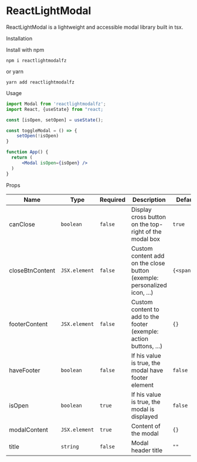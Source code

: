 
<Meta title="ReactLightModal/Introduction" />

<style>{`
  .subheading {
    --mediumdark: '#999999';
    font-weight: 900;
    font-size: 13px;
    color: #999;
    letter-spacing: 6px;
    line-height: 24px;
    text-transform: uppercase;
    margin-bottom: 12px;
    margin-top: 40px;
  }

  .section {
    display: flex;
    justify-content: center
    padding: 20px;
  }

  .link-list {
    display: grid;
    grid-template-columns: 1fr;
    row-gap: 10px;
  }

  @media (min-width: 620px) {
    .link-list {
      row-gap: 20px;
      column-gap: 20px;
      grid-template-columns: 1fr 1fr;
    }
  }

  @media all and (-ms-high-contrast:none) {
  .link-list {
      display: -ms-grid;
      -ms-grid-columns: 1fr 1fr;
      -ms-grid-rows: 1fr 1fr;
    }
  }

  .link-item {
    display: block;
    padding: 20px 30px 20px 15px;
    border: 1px solid #00000010;
    border-radius: 5px;
    transition: background 150ms ease-out, border 150ms ease-out, transform 150ms ease-out;
    color: #333333;
    display: flex;
    align-items: flex-start;
  }

  .link-item:hover {
    border-color: #1EA7FD50;
    transform: translate3d(0, -3px, 0);
    box-shadow: rgba(0, 0, 0, 0.08) 0 3px 10px 0;
  }

  .link-item:active {
    border-color: #1EA7FD;
    transform: translate3d(0, 0, 0);
  }

  .link-item strong {
    font-weight: 700;
    display: block;
    margin-bottom: 2px;
  }
  
  .link-item img {
    height: 40px;
    width: 40px;
    margin-right: 15px;
    flex: none;
  }

  .link-item span {
    font-size: 14px;
    line-height: 20px;
  }

  .tip {
    display: inline-block;
    border-radius: 1em;
    font-size: 11px;
    line-height: 12px;
    font-weight: 700;
    background: #E7FDD8;
    color: #66BF3C;
    padding: 4px 12px;
    margin-right: 10px;
    vertical-align: top;
  }

  .tip-wrapper {
    font-size: 13px;
    line-height: 20px;
    margin-top: 40px;
    margin-bottom: 40px;
  }

  .tip-wrapper code {
    font-size: 12px;
    display: inline-block;
  }

  
`}</style>

# ReactLightModal

ReactLightModal is a lightweight and accessible modal library built in tsx.

<div className="subheading">Installation</div>



Install with npm

```shell
npm i reactlightmodalfz
```

or yarn

```shell
yarn add reactlightmodalfz
```

<div className="subheading">Usage</div>

```jsx
import Modal from 'reactlightmodalfz';
import React, {useState} from "react;

const [isOpen, setOpen] = useState();

const toggleModal = () => {
    setOpen(!isOpen)
}

function App() {
  return (
      <Modal isOpen={isOpen} />
  )
}
```

<div className="subheading">Props</div>

| Name            | Type          | Required | Description                                                              | Default value     |
| --------------- | ------------- | -------- | ------------------------------------------------------------------------ | ----------------- |
| canClose        | `boolean`     | `false`  | Display cross button on the top-right of the modal box                   | `true`            |
| closeBtnContent | `JSX.element` | `false`  | Custom content add on the close button (exemple: personalized icon, ...) | `{<span>X</span}` |
| footerContent   | `JSX.element` | `false`  | Custom content to add to the footer (exemple: action buttons, ...)       | `{}`              |
| haveFooter      | `boolean`     | `false`  | If his value is true, the modal have footer element                      | `false`           |
| isOpen          | `boolean`     | `true`   | If his value is true, the modal is displayed                             | `false`           |
| modalContent    | `JSX.element` | `true`   | Content of the modal                                                     | `{}`              |
| title           | `string`      | `false`  | Modal header title                                                       | `""`              |


